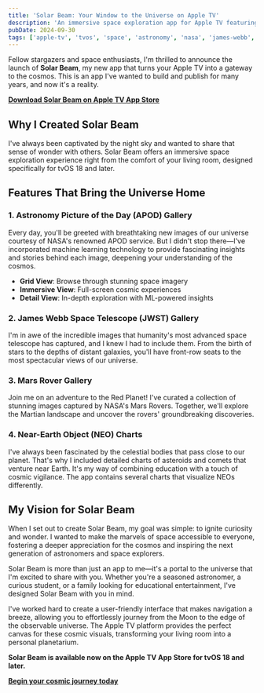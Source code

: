 ```yaml
---
title: 'Solar Beam: Your Window to the Universe on Apple TV'
description: 'An immersive space exploration app for Apple TV featuring NASA APOD, James Webb telescope images, Mars rover photos, and near-Earth object tracking'
pubDate: 2024-09-30
tags: ['apple-tv', 'tvos', 'space', 'astronomy', 'nasa', 'james-webb', 'mars-rover']
---
```


Fellow stargazers and space enthusiasts, I'm thrilled to announce the launch of **Solar Beam**, my new app that turns your Apple TV into a gateway to the cosmos. This is an app I've wanted to build and publish for many years, and now it's a reality.

[**Download Solar Beam on Apple TV App Store**](https://apps.apple.com/us/app/solar-beam/id6705124497)

## Why I Created Solar Beam

I've always been captivated by the night sky and wanted to share that sense of wonder with others. Solar Beam offers an immersive space exploration experience right from the comfort of your living room, designed specifically for tvOS 18 and later.

## Features That Bring the Universe Home

### 1. Astronomy Picture of the Day (APOD) Gallery

Every day, you'll be greeted with breathtaking new images of our universe courtesy of NASA's renowned APOD service. But I didn't stop there—I've incorporated machine learning technology to provide fascinating insights and stories behind each image, deepening your understanding of the cosmos.

- **Grid View**: Browse through stunning space imagery
- **Immersive View**: Full-screen cosmic experiences
- **Detail View**: In-depth exploration with ML-powered insights

### 2. James Webb Space Telescope (JWST) Gallery

I'm in awe of the incredible images that humanity's most advanced space telescope has captured, and I knew I had to include them. From the birth of stars to the depths of distant galaxies, you'll have front-row seats to the most spectacular views of our universe.

### 3. Mars Rover Gallery

Join me on an adventure to the Red Planet! I've curated a collection of stunning images captured by NASA's Mars Rovers. Together, we'll explore the Martian landscape and uncover the rovers' groundbreaking discoveries.

### 4. Near-Earth Object (NEO) Charts

I've always been fascinated by the celestial bodies that pass close to our planet. That's why I included detailed charts of asteroids and comets that venture near Earth. It's my way of combining education with a touch of cosmic vigilance. The app contains several charts that visualize NEOs differently.

## My Vision for Solar Beam

When I set out to create Solar Beam, my goal was simple: to ignite curiosity and wonder. I wanted to make the marvels of space accessible to everyone, fostering a deeper appreciation for the cosmos and inspiring the next generation of astronomers and space explorers.

Solar Beam is more than just an app to me—it's a portal to the universe that I'm excited to share with you. Whether you're a seasoned astronomer, a curious student, or a family looking for educational entertainment, I've designed Solar Beam with you in mind.

I've worked hard to create a user-friendly interface that makes navigation a breeze, allowing you to effortlessly journey from the Moon to the edge of the observable universe. The Apple TV platform provides the perfect canvas for these cosmic visuals, transforming your living room into a personal planetarium.

**Solar Beam is available now on the Apple TV App Store for tvOS 18 and later.**

[**Begin your cosmic journey today**](https://apps.apple.com/us/app/solar-beam/id6705124497)
